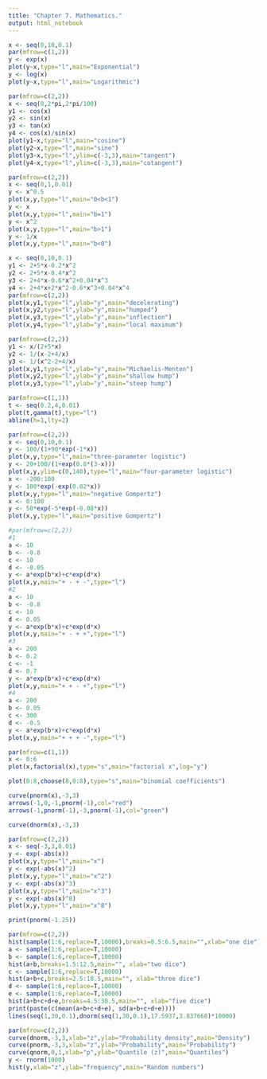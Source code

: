 ```yaml
---
title: "Chapter 7. Mathematics."
output: html_notebook
---
```

```r
x <- seq(0,10,0.1)
par(mfrow=c(1,2))
y <- exp(x)
plot(y~x,type="l",main="Exponential")
y <- log(x)
plot(y~x,type="l",main="Logarithmic")
```
```r
par(mfrow=c(2,2))
x <- seq(0,2*pi,2*pi/100)
y1 <- cos(x)
y2 <- sin(x)
y3 <- tan(x)
y4 <- cos(x)/sin(x)
plot(y1~x,type="l",main="cosine")
plot(y2~x,type="l",main="sine")
plot(y3~x,type="l",ylim=c(-3,3),main="tangent")
plot(y4~x,type="l",ylim=c(-3,3),main="cotangent")
```
```r
par(mfrow=c(2,2))
x <- seq(0,1,0.01)
y <- x^0.5
plot(x,y,type="l",main="0<b<1")
y <- x
plot(x,y,type="l",main="b=1")
y <- x^2
plot(x,y,type="l",main="b>1")
y <- 1/x
plot(x,y,type="l",main="b<0")
```
```r
x <- seq(0,10,0.1)
y1 <- 2+5*x-0.2*x^2
y2 <- 2+5*x-0.4*x^2
y3 <- 2+4*x-0.6*x^2+0.04*x^3
y4 <- 2+4*x+2*x^2-0.6*x^3+0.04*x^4
par(mfrow=c(2,2))
plot(x,y1,type="l",ylab="y",main="decelerating")
plot(x,y2,type="l",ylab="y",main="humped")
plot(x,y3,type="l",ylab="y",main="inflection")
plot(x,y4,type="l",ylab="y",main="local maximum")
```
```r
par(mfrow=c(2,2))
y1 <- x/(2+5*x)
y2 <- 1/(x-2+4/x)
y3 <- 1/(x^2-2+4/x)
plot(x,y1,type="l",ylab="y",main="Michaelis-Menten")
plot(x,y2,type="l",ylab="y",main="shallow hump")
plot(x,y3,type="l",ylab="y",main="steep hump")
```
```r
par(mfrow=c(1,1))
t <- seq(0.2,4,0.01)
plot(t,gamma(t),type="l")
abline(h=1,lty=2)
```
```r
par(mfrow=c(2,2))
x <- seq(0,10,0.1)
y <- 100/(1+90*exp(-1*x))
plot(x,y,type="l",main="three-parameter logistic")
y <- 20+100/(1+exp(0.8*(3-x)))
plot(x,y,ylim=c(0,140),type="l",main="four-parameter logistic")
x <- -200:100
y <- 100*exp(-exp(0.02*x))
plot(x,y,type="l",main="negative Gompertz")
x <- 0:100
y <- 50*exp(-5*exp(-0.08*x))
plot(x,y,type="l",main="positive Gompertz")
```
```r
#par(mfrow=c(2,2))
#1
a <- 10
b <- -0.8
c <- 10
d <- -0.05
y <- a*exp(b*x)+c*exp(d*x)
plot(x,y,main="+ - + -",type="l")
#2
a <- 10
b <- -0.8
c <- 10
d <- 0.05
y <- a*exp(b*x)+c*exp(d*x)
plot(x,y,main="+ - + +",type="l")
#3
a <- 200
b <- 0.2
c <- -1
d <- 0.7
y <- a*exp(b*x)+c*exp(d*x)
plot(x,y,main="+ + - +",type="l")
#4
a <- 200
b <- 0.05
c <- 300
d <- -0.5
y <- a*exp(b*x)+c*exp(d*x)
plot(x,y,main="+ + + -",type="l")
```
```r
par(mfrow=c(1,1))
x <- 0:6
plot(x,factorial(x),type="s",main="factorial x",log="y")
```
```r
plot(0:8,choose(8,0:8),type="s",main="binomial coefficients")
```
```r
curve(pnorm(x),-3,3)
arrows(-1,0,-1,pnorm(-1),col="red")
arrows(-1,pnorm(-1),-3,pnorm(-1),col="green")
```
```r
curve(dnorm(x),-3,3)
```
```r
par(mfrow=c(2,2))
x <- seq(-3,3,0.01)
y <- exp(-abs(x))
plot(x,y,type="l",main="x")
y <- exp(-abs(x)^2)
plot(x,y,type="l",main="x^2")
y <- exp(-abs(x)^3)
plot(x,y,type="l",main="x^3")
y <- exp(-abs(x)^8)
plot(x,y,type="l",main="x^8")
```
```r
print(pnorm(-1.25))
```
```r
par(mfrow=c(2,2))
hist(sample(1:6,replace=T,10000),breaks=0.5:6.5,main="",xlab="one die")
a <- sample(1:6,replace=T,10000)
b <- sample(1:6,replace=T,10000)
hist(a+b,breaks=1.5:12.5,main="", xlab="two dice")
c <- sample(1:6,replace=T,10000)
hist(a+b+c,breaks=2.5:18.5,main="", xlab="three dice")
d <- sample(1:6,replace=T,10000)
e <- sample(1:6,replace=T,10000)
hist(a+b+c+d+e,breaks=4.5:30.5,main="", xlab="five dice")
print(paste(c(mean(a+b+c+d+e), sd(a+b+c+d+e))))
lines(seq(1,30,0.1),dnorm(seq(1,30,0.1),17.5937,3.837668)*10000)
```
```r
par(mfrow=c(2,2))
curve(dnorm,-3,3,xlab="z",ylab="Probability density",main="Density")
curve(pnorm,-3,3,xlab="z",ylab="Probability",main="Probability")
curve(qnorm,0,1,xlab="p",ylab="Quantile (z)",main="Quantiles")
y <- rnorm(1000)
hist(y,xlab="z",ylab="frequency",main="Random numbers")
```

